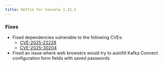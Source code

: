 ```yaml
---
title: Hotfix for Console 1.32.1
---
```



### Fixes
- Fixed dependencies vulnerable to the following CVEs:
  - [CVE-2025-22228](https://nvd.nist.gov/vuln/detail/CVE-2025-22228)
  - [CVE-2025-30204](https://nvd.nist.gov/vuln/detail/CVE-2025-30204)
- Fixed an issue where web browsers would try to autofill Kafka Connect configuration form fields with saved passwords
